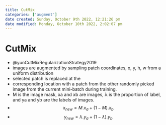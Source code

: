 ```yaml
---
title: CutMix
categories: ['augment']
date created: Sunday, October 9th 2022, 12:21:26 pm
date modified: Monday, October 10th 2022, 2:02:07 pm
---
```


# CutMix
- @yunCutMixRegularizationStrategy2019
- images are augmented by sampling patch coordinates, x, y, h, w from a uniform distribution
- selected patch is replaced at the
- corresponding location with a patch from the other randomly picked image from the current mini-batch during training.
- M is the image mask, xa and xb are images, λ is the proportion of label, and ya and yb are the labels of images.
- $$
x_{new}= M.x_{a}+(1-M).x_{b}
$$
- $$
y_{new}= \lambda.y_{a}+ (1-\lambda).y_{b}
$$



